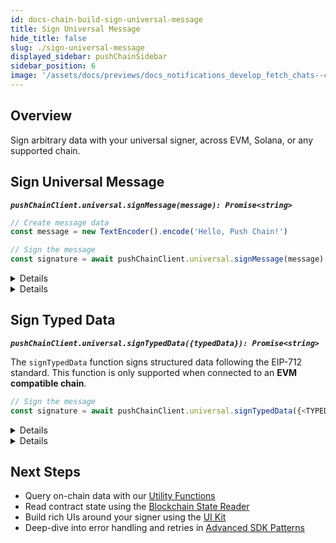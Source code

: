 ```yaml
---
id: docs-chain-build-sign-universal-message
title: Sign Universal Message
hide_title: false
slug: ./sign-universal-message
displayed_sidebar: pushChainSidebar
sidebar_position: 6
image: '/assets/docs/previews/docs_notifications_develop_fetch_chats--create_channel.png'
---
```


<head>
  <title>{`Sign Message | Build | Push Chain Docs`}</title>
</head>


<!-- Content Start -->

## Overview

Sign arbitrary data with your universal signer, across EVM, Solana, or any supported chain.

## Sign Universal Message
**_`pushChainClient.universal.signMessage(message): Promise<string>`_**

```typescript
// Create message data
const message = new TextEncoder().encode('Hello, Push Chain!')

// Sign the message
const signature = await pushChainClient.universal.signMessage(message)
```

<Details summary="Returns `signedMessage` <string>" className="alert alert--fn-args">

```typescript
// Signed Message
'0xf10cabddd923cf05578dd253c0642009e7651286171a17b3d40f270f42e97aff56f8941ff9989333c23edb82ae1fad11b1e82b939b9e74a96ae6e3db9ae63e0b1c'
```

</Details>

<Details summary="Live Playground: Get back Signed Message" className="alert alert--live-play">

<NodeJSVirtualIDE repo={{title: "Open in Github", url: "https://github.com/pushchain/push-chain-examples/tree/main/core-sdk-functions/send-universal-transaction-quickstart"}}>

{`

    // customPropHighlightRegexStart=universal\.signMessage
    // customPropHighlightRegexEnd=\\);

    async function main() {
      // Using ethers for this demo
      // Set up wallet, provider and signer
      const wallet = ethers.Wallet.createRandom();

      // Setup provide and signer
      const provider = new ethers.JsonRpcProvider('https://evm.rpc-testnet-donut-node1.push.org/');
      const signer = wallet.connect(provider);

      // Convert to Universal Signer and Initialize Push Chain SDK
      const universalSigner = await PushChain.utils.signer.toUniversal(signer);
      const pushChainClient = await PushChain.initialize(universalSigner, {
        network: PushChain.CONSTANTS.PUSH_NETWORK.TESTNET,
      });

      // Sign Message
      console.log('Signing Message...');
      const messageToSign = new TextEncoder().encode('Hello, Push Chain!');
      const messageSignature = await pushChainClient.universal.signMessage(messageToSign);
      console.log('Message signature:', messageSignature);
    }

    await main().catch(console.error);

`}

</NodeJSVirtualIDE>

</Details>

## Sign Typed Data
**_`pushChainClient.universal.signTypedData({typedData}): Promise<string>`_**

The `signTypedData` function signs structured data following the EIP-712 standard. This function is only supported when connected to an **EVM compatible chain**.

```typescript
// Sign the message
const signature = await pushChainClient.universal.signTypedData({<TYPED_DATA>})
```

<Details summary="Returns `signedTypedData` <string>" className="alert alert--fn-args">

```typescript
// Signed Message
'0x9356ffe552cf0bdaa624c5121b1da0598a65b6bba357ba33868f92c9dedd490e1b9757b64af7dd16d5797e0e151fe731858c49defcc04894f53a4ab10429499f1c'
```

</Details>

<Details summary="Live Playground: Get back Signed Typed Data" className="alert alert--live-play">

<NodeJSVirtualIDE repo={{title: "Open in Github", url: "https://github.com/pushchain/push-chain-examples/tree/main/core-sdk-functions/send-universal-transaction-quickstart"}}>

{`

    // customPropHighlightRegexStart=universal\.signTypedData
    // customPropHighlightRegexEnd=\\);

    async function main() {
      // Using ethers for this demo
      // Set up wallet, provider and signer
      const wallet = ethers.Wallet.createRandom();

      // Setup provide and signer
      const provider = new ethers.JsonRpcProvider('https://evm.rpc-testnet-donut-node1.push.org/');
      const signer = wallet.connect(provider);

      // Convert to Universal Signer and Initialize Push Chain SDK
      const universalSigner = await PushChain.utils.signer.toUniversal(signer);
      const pushChainClient = await PushChain.initialize(universalSigner, {
        network: PushChain.CONSTANTS.PUSH_NETWORK.TESTNET,
      });

      // Sign Typed Data Example
      console.log('Signing Typed Data...')
      const domain = {
        name: 'Push Chain',
        version: '1',
        chainId: 42101, // Push testnet
        verifyingContract:
          '0x1234567890123456789012345678901234567890',
      };

      const types = {
        Person: [
          { name: 'name', type: 'string' },
          { name: 'wallet', type: 'address' },
        ],
      };

      const message = {
        name: 'Alice',
        wallet: '0x9821655B609186a9296261638FA74e1DFBA4AC88',
      };

      // Sign the typed data
      const signature = await pushChainClient.universal.signTypedData({
        domain,
        types,
        primaryType: 'Person',
        message,
      })
      console.log('Typed data signature:', signature)
    }

    await main().catch(console.error);

`}

</NodeJSVirtualIDE>

</Details>

## Next Steps

- Query on-chain data with our [Utility Functions](/docs/chain/build/utility-functions)  
- Read contract state using the [Blockchain State Reader](/docs/chain/build/reading-blockchain-state)  
- Build rich UIs around your signer using the [UI Kit](/docs/chain/ui-kit)  
- Deep-dive into error handling and retries in [Advanced SDK Patterns](/docs/chain/build/advanced-patterns)  